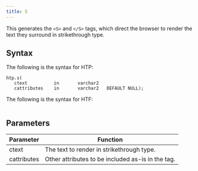 ```yaml
---
title: S
---
```


This generates the `<S>` and `</S>` tags, which direct the browser to render the text they surround in strikethrough type.

## Syntax

The following is the syntax for HTP:
```
htp.s(
   ctext          in       varchar2
   cattributes    in       varchar2   DEFAULT NULL);
```

The following is the syntax for HTF:
```

```

## Parameters

| Parameter | Function |
| --------- | -------- |
| ctext | The text to render in strikethrough type. |
| cattributes | Other attributes to be included as-is in the tag. |